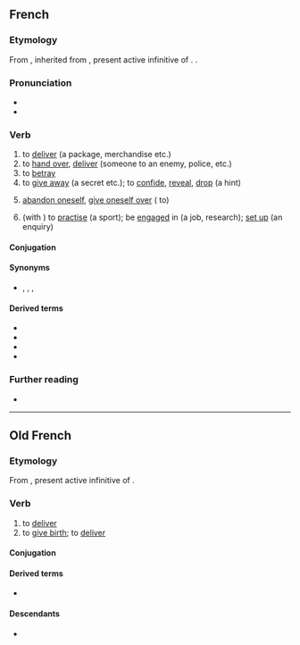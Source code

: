 ==French==

===Etymology===
From {{inh|fr|fro|livrer}}, inherited from {{inh|fr|la|līberāre}}, present active infinitive of {{m|la|līberō}}. {{doublet|fr|libérer}}.

===Pronunciation===
* {{fr-IPA}}
* {{audio|fr|Fr-livrer.ogg|audio}}

===Verb===
{{fr-verb}}

# to [[deliver]] (a package, merchandise etc.)
# to [[hand over]], [[deliver]] (someone to an enemy, police, etc.)
# to [[betray]]
# to [[give away]] (a secret etc.); to [[confide]], [[reveal]], [[drop]] (a hint)
# {{lb|fr|reflexive}} [[abandon oneself]], [[give oneself over]] ('''{{l|fr|à}}''' to)
# {{lb|fr|reflexive}} (with '''{{l|fr|à}}''') to [[practise]] (a sport); be [[engaged]] in (a job, research); [[set up]] (an enquiry)

====Conjugation====
{{fr-conj-auto}}

====Synonyms====
* {{l|fr|emmener}}, {{l|fr|transporter}}, {{l|fr|déposer}}, {{l|fr|dénoncer}}

====Derived terms====
* {{l|fr|livraison}}
* {{l|fr|livrer à soi-même}}
* {{l|fr|livrer bataille}}
* {{l|fr|livreur}}

===Further reading===
* {{R:TLFi}}

----

==Old French==

===Etymology===
From {{inh|fro|la|līberāre}}, present active infinitive of {{m|la|līberō}}.

===Verb===
{{head|fro|verb}}

# to [[deliver]]
# to [[give birth]]; to [[deliver]]

====Conjugation====
{{fro-conj-er}}

====Derived terms====
* {{l|fro|delivrer}}

====Descendants====
* {{desc|fr|livrer}}
